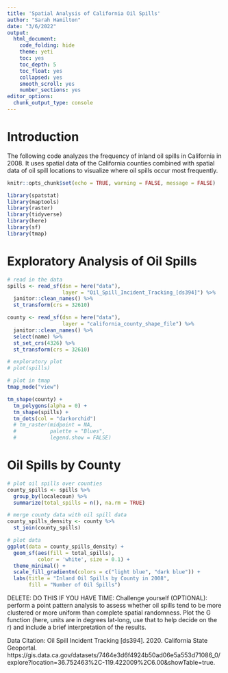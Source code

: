 ```yaml
---
title: 'Spatial Analysis of California Oil Spills'
author: "Sarah Hamilton"
date: "3/6/2022"
output:
  html_document:
    code_folding: hide
    theme: yeti
    toc: yes
    toc_depth: 5
    toc_float: yes
    collapsed: yes
    smooth_scroll: yes
    number_sections: yes
editor_options:
  chunk_output_type: console
---
```


# Introduction

The following code analyzes the frequency of inland oil spills in California in 2008. It uses spatial data of the California counties combined with spatial data of oil spill locations to visualize where oil spills occur most frequently. 

```r
knitr::opts_chunk$set(echo = TRUE, warning = FALSE, message = FALSE)

library(spatstat)
library(maptools)
library(raster)
library(tidyverse)
library(here)
library(sf)
library(tmap)
```

# Exploratory Analysis of Oil Spills

```r
# read in the data
spills <- read_sf(dsn = here("data"),
                  layer = "Oil_Spill_Incident_Tracking_[ds394]") %>%
  janitor::clean_names() %>%
  st_transform(crs = 32610)

county <- read_sf(dsn = here("data"),
                  layer = "california_county_shape_file") %>%
  janitor::clean_names() %>%
  select(name) %>%
  st_set_crs(4326) %>%
  st_transform(crs = 32610)

# exploratory plot 
# plot(spills)

```

```r
# plot in tmap
tmap_mode("view")

tm_shape(county) +
  tm_polygons(alpha = 0) +
  tm_shape(spills) +
  tm_dots(col = "darkorchid")
  # tm_raster(midpoint = NA,
  #           palette = "Blues",
  #           legend.show = FALSE)
```

# Oil Spills by County

```r

# plot oil spills over counties
county_spills <- spills %>%
  group_by(localecoun) %>%
  summarize(total_spills = n(), na.rm = TRUE)

# merge county data with oil spill data
county_spills_density <- county %>%
  st_join(county_spills)

# plot data 
ggplot(data = county_spills_density) +
  geom_sf(aes(fill = total_spills),
          color = 'white', size = 0.1) +
  theme_minimal() +
  scale_fill_gradientn(colors = c("light blue", "dark blue")) +
  labs(title = "Inland Oil Spills by County in 2008",
       fill = "Number of Oil Spills")
```


DELETE: DO THIS IF YOU HAVE TIME: Challenge yourself (OPTIONAL): perform a point pattern analysis to assess whether oil spills tend to be more clustered or more uniform than complete spatial randomness. Plot the G function (here, units are in degrees lat-long, use that to help decide on the r) and include a brief interpretation of the results.


Data Citation: Oil Spill Incident Tracking [ds394]. 2020. California State Geoportal. https://gis.data.ca.gov/datasets/7464e3d6f4924b50ad06e5a553d71086_0/explore?location=36.752463%2C-119.422009%2C6.00&showTable=true.


